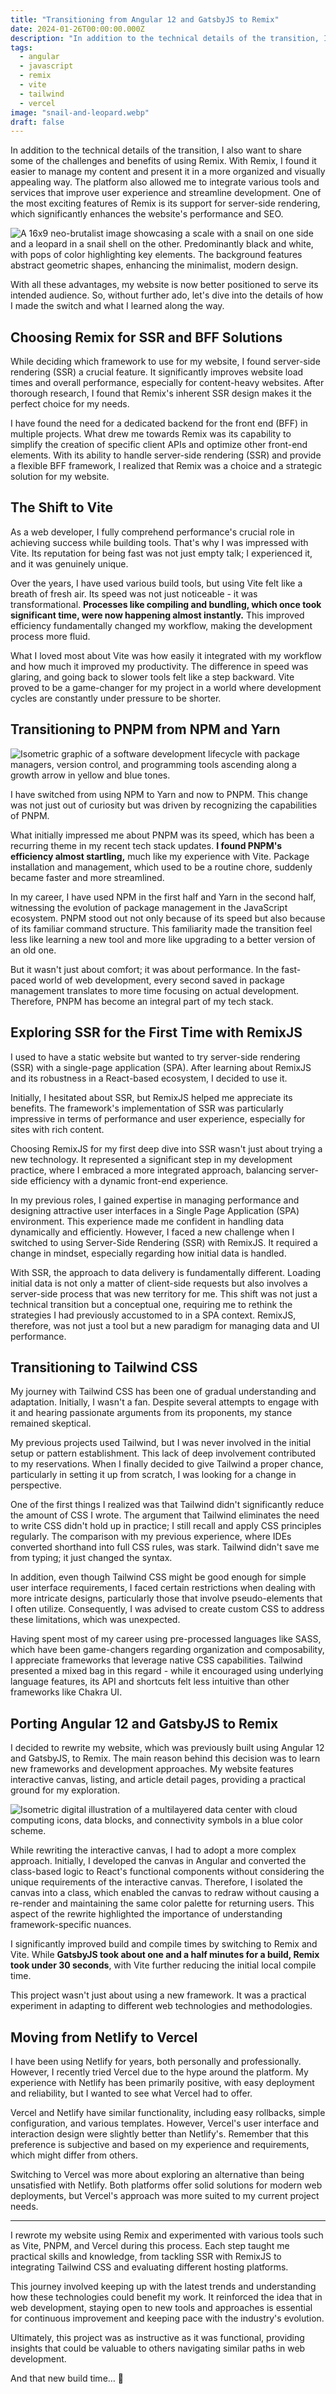 ```yaml
---
title: "Transitioning from Angular 12 and GatsbyJS to Remix"
date: 2024-01-26T00:00:00.000Z
description: "In addition to the technical details of the transition, I also want to share some of the challenges and benefits of using Remix. With Remix, I found it..."
tags:
  - angular
  - javascript
  - remix
  - vite
  - tailwind
  - vercel
image: "snail-and-leopard.webp"
draft: false
---
```


In addition to the technical details of the transition, I also want to share
some of the challenges and benefits of using Remix. With Remix, I found it
easier to manage my content and present it in a more organized and visually
appealing way. The platform also allowed me to integrate various tools and
services that improve user experience and streamline development. One of the
most exciting features of Remix is its support for server-side rendering, which
significantly enhances the website's performance and SEO.

![A 16x9 neo-brutalist image showcasing a scale with a snail on one side and a leopard in a snail shell on the other. Predominantly black and white, with pops of color highlighting key elements. The background features abstract geometric shapes, enhancing the minimalist, modern design.](snail-and-leopard.webp)

With all these advantages, my website is now better positioned to serve its
intended audience. So, without further ado, let's dive into the details of how I
made the switch and what I learned along the way.

## Choosing Remix for SSR and BFF Solutions

While deciding which framework to use for my website, I found server-side
rendering (SSR) a crucial feature. It significantly improves website load times
and overall performance, especially for content-heavy websites. After thorough
research, I found that Remix's inherent SSR design makes it the perfect choice
for my needs.

I have found the need for a dedicated backend for the front end (BFF) in
multiple projects. What drew me towards Remix was its capability to simplify the
creation of specific client APIs and optimize other front-end elements. With its
ability to handle server-side rendering (SSR) and provide a flexible BFF
framework, I realized that Remix was a choice and a strategic solution for my
website.

## The Shift to Vite

As a web developer, I fully comprehend performance's crucial role in achieving
success while building tools. That's why I was impressed with Vite. Its
reputation for being fast was not just empty talk; I experienced it, and it was
genuinely unique.

Over the years, I have used various build tools, but using Vite felt like a
breath of fresh air. Its speed was not just noticeable - it was
transformational. **Processes like compiling and bundling, which once took
significant time, were now happening almost instantly.** This improved
efficiency fundamentally changed my workflow, making the development process
more fluid.

What I loved most about Vite was how easily it integrated with my workflow and
how much it improved my productivity. The difference in speed was glaring, and
going back to slower tools felt like a step backward. Vite proved to be a
game-changer for my project in a world where development cycles are constantly
under pressure to be shorter.

## Transitioning to PNPM from NPM and Yarn

![Isometric graphic of a software development lifecycle with package managers, version control, and programming tools ascending along a growth arrow in yellow and blue tones.](angular-to-remix-2_agoerm.webp)

I have switched from using NPM to Yarn and now to PNPM. This change was not just
out of curiosity but was driven by recognizing the capabilities of PNPM.

What initially impressed me about PNPM was its speed, which has been a recurring
theme in my recent tech stack updates. **I found PNPM's efficiency almost
startling,** much like my experience with Vite. Package installation and
management, which used to be a routine chore, suddenly became faster and more
streamlined.

In my career, I have used NPM in the first half and Yarn in the second half,
witnessing the evolution of package management in the JavaScript ecosystem. PNPM
stood out not only because of its speed but also because of its familiar command
structure. This familiarity made the transition feel less like learning a new
tool and more like upgrading to a better version of an old one.

But it wasn't just about comfort; it was about performance. In the fast-paced
world of web development, every second saved in package management translates to
more time focusing on actual development. Therefore, PNPM has become an integral
part of my tech stack.

## Exploring SSR for the First Time with RemixJS

I used to have a static website but wanted to try server-side rendering (SSR)
with a single-page application (SPA). After learning about RemixJS and its
robustness in a React-based ecosystem, I decided to use it.

Initially, I hesitated about SSR, but RemixJS helped me appreciate its benefits.
The framework's implementation of SSR was particularly impressive in terms of
performance and user experience, especially for sites with rich content.

Choosing RemixJS for my first deep dive into SSR wasn't just about trying a new
technology. It represented a significant step in my development practice, where
I embraced a more integrated approach, balancing server-side efficiency with a
dynamic front-end experience.

In my previous roles, I gained expertise in managing performance and designing
attractive user interfaces in a Single Page Application (SPA) environment. This
experience made me confident in handling data dynamically and efficiently.
However, I faced a new challenge when I switched to using Server-Side Rendering
(SSR) with RemixJS. It required a change in mindset, especially regarding how
initial data is handled.

With SSR, the approach to data delivery is fundamentally different. Loading
initial data is not only a matter of client-side requests but also involves a
server-side process that was new territory for me. This shift was not just a
technical transition but a conceptual one, requiring me to rethink the
strategies I had previously accustomed to in a SPA context. RemixJS, therefore,
was not just a tool but a new paradigm for managing data and UI performance.

## Transitioning to Tailwind CSS

My journey with Tailwind CSS has been one of gradual understanding and
adaptation. Initially, I wasn't a fan. Despite several attempts to engage with
it and hearing passionate arguments from its proponents, my stance remained
skeptical.

My previous projects used Tailwind, but I was never involved in the initial
setup or pattern establishment. This lack of deep involvement contributed to my
reservations. When I finally decided to give Tailwind a proper chance,
particularly in setting it up from scratch, I was looking for a change in
perspective.

One of the first things I realized was that Tailwind didn't significantly reduce
the amount of CSS I wrote. The argument that Tailwind eliminates the need to
write CSS didn't hold up in practice; I still recall and apply CSS principles
regularly. The comparison with my previous experience, where IDEs converted
shorthand into full CSS rules, was stark. Tailwind didn't save me from typing;
it just changed the syntax.

In addition, even though Tailwind CSS might be good enough for simple user
interface requirements, I faced certain restrictions when dealing with more
intricate designs, particularly those that involve pseudo-elements that I often
utilize. Consequently, I was advised to create custom CSS to address these
limitations, which was unexpected.

Having spent most of my career using pre-processed languages like SASS, which
have been game-changers regarding organization and composability, I appreciate
frameworks that leverage native CSS capabilities. Tailwind presented a mixed bag
in this regard - while it encouraged using underlying language features, its API
and shortcuts felt less intuitive than other frameworks like Chakra UI.

## Porting Angular 12 and GatsbyJS to Remix

I decided to rewrite my website, which was previously built using Angular 12 and
GatsbyJS, to Remix. The main reason behind this decision was to learn new
frameworks and development approaches. My website features interactive canvas,
listing, and article detail pages, providing a practical ground for my
exploration.

![Isometric digital illustration of a multilayered data center with cloud computing icons, data blocks, and connectivity symbols in a blue color scheme.](angular-to-remix-3_nt6pcf.webp)

While rewriting the interactive canvas, I had to adopt a more complex approach.
Initially, I developed the canvas in Angular and converted the class-based logic
to React's functional components without considering the unique requirements of
the interactive canvas. Therefore, I isolated the canvas into a class, which
enabled the canvas to redraw without causing a re-render and maintaining the
same color palette for returning users. This aspect of the rewrite highlighted
the importance of understanding framework-specific nuances.

I significantly improved build and compile times by switching to Remix and Vite.
While **GatsbyJS took about one and a half minutes for a build, Remix took under
30 seconds**, with Vite further reducing the initial local compile time.

This project wasn't just about using a new framework. It was a practical
experiment in adapting to different web technologies and methodologies.

## Moving from Netlify to Vercel

I have been using Netlify for years, both personally and professionally.
However, I recently tried Vercel due to the hype around the platform. My
experience with Netlify has been primarily positive, with easy deployment and
reliability, but I wanted to see what Vercel had to offer.

Vercel and Netlify have similar functionality, including easy rollbacks, simple
configuration, and various templates. However, Vercel's user interface and
interaction design were slightly better than Netlify's. Remember that this
preference is subjective and based on my experience and requirements, which
might differ from others.

Switching to Vercel was more about exploring an alternative than being
unsatisfied with Netlify. Both platforms offer solid solutions for modern web
deployments, but Vercel's approach was more suited to my current project needs.

---

I rewrote my website using Remix and experimented with various tools such as
Vite, PNPM, and Vercel during this process. Each step taught me practical skills
and knowledge, from tackling SSR with RemixJS to integrating Tailwind CSS and
evaluating different hosting platforms.

This journey involved keeping up with the latest trends and understanding how
these technologies could benefit my work. It reinforced the idea that in web
development, staying open to new tools and approaches is essential for
continuous improvement and keeping pace with the industry's evolution.

Ultimately, this project was as instructive as it was functional, providing
insights that could be valuable to others navigating similar paths in web
development.

And that new build time… 🐎

